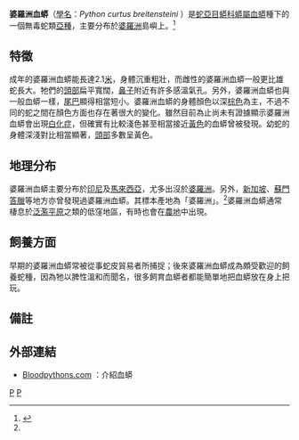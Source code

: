 {{Infraspeciesbox
| image = Python breitensteini.jpg
| image_caption = 
| genus = Python
| species = curtus
| subspecies = breitensteini
| authority = Steindachner，1880
| synonyms = * ''Python breitensteini'' - Steindachner，1880
* ''Python curtus breitensteini'' - Stull，1935
* ''Python curtus breitensteini'' - Stimson，1969<ref name="McD99">McDiarmid RW、Campbell JA、Touré T：《Snake Species of the World: A Taxonomic and Geographic Reference, vol. 1》頁511，Herpetologists' League，1999年。ISBN 1-893777-00-6</ref>
}}

'''婆羅洲血蟒'''（[[學名|學名]]：''Python curtus breitensteini'' ）是[[蛇亞目|蛇亞目]][[蟒科|蟒科]][[蟒屬|蟒屬]][[血蟒|血蟒]]種下的一個無毒蛇類[[亞種|亞種]]，主要分布於[[婆羅洲|婆羅洲]]島嶼上。<ref name="ITIS">{{ITIS|ID=635073|taxon=''Python curtus breitensteini''|year=2007|date=15 September}}</ref>

==特徵==
成年的婆羅洲血蟒能長達2.1[[米_(單位)|米]]，身體沉重粗壯，而雌性的婆羅洲血蟒一般更比雄蛇長大。牠們的[[頭部|頭部]]扁平寬闊，[[鼻子|鼻子]]附近有許多感溫氣孔。另外，婆羅洲血蟒也與一般血蟒一樣，[[尾巴|尾巴]]顯得相當短小。婆羅洲血蟒的身體顏色以深[[棕色|棕色]]為主，不過不同的蛇之間在顏色方面也存在著很大的變化。雖然目前為止尚未有證據顯示婆羅洲血蟒會出現[[白化症|白化症]]，但確實有比較淺色甚至相當接近[[黃色|黃色]]的血蟒曾被發現。幼蛇的身體深淺對比相當顯著，[[頭部|頭部]]多數呈黃色。

==地理分布==
婆羅洲血蟒主要分布於[[印尼|印尼]]及[[馬來西亞|馬來西亞]]，尤多出沒於[[婆羅洲|婆羅洲]]。另外，[[新加坡|新加坡]]、[[蘇門答臘|蘇門答臘]]等地方亦曾發現過婆羅洲血蟒。其標本產地為「婆羅洲」。<ref name="McD99"/>婆羅洲血蟒通常棲息於[[泛濫平原|泛濫平原]]之類的低窪地區，有時也會在[[農地|農地]]中出現。

==飼養方面==
早期的婆羅洲血蟒常被從事蛇皮貿易者所捕捉；後來婆羅洲血蟒成為頗受歡迎的飼養蛇種，因為牠以脾性溫和而聞名，很多飼育血蟒者都能簡單地把血蟒放在身上把玩。

==備註==
{{Reflist}}

==外部連結==
* [http://www.bloodpythons.com Bloodpythons.com] {{Wayback|url=http://www.bloodpythons.com/ |date=20210116153305 }}：介紹血蟒
{{Taxonbar|from=Q893958}}

[[Category:蟒属|P]]
[[Category:1880年描述的动物|P]]